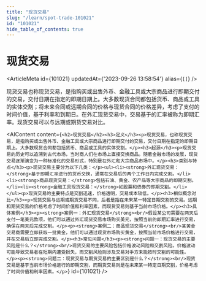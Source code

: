 ```yaml
---
title: "现货交易"
slug: "/learn/spot-trade-101021"
id: "101021"
hide_table_of_contents: true
---
```



# 现货交易

<ArticleMeta id={101021} updatedAt={'2023-09-26 13:58:54'} alias={`[]`} />
<div className='border-solid border-b border-t-0 my-4 border-[var(--ifm-color-gray-300)]' />

现货交易也称现货交易，是指购买或出售外币、金融工具或大宗商品进行即期交付的交易，交付日期在指定的即期日期上。大多数现货合同都包括货币、商品或工具的实体交割；将未来合同或远期合同的价格与现货合同的价格差异，考虑了支付的时间价值，基于利率和到期日。在外汇现货交易中，交易基于的汇率被称为即期汇率。现货交易可以与远期或期货交易对比。

<AIContent content={`<h2>现货交易</h2><h3>定义</h3><p>现货交易，也称现货交易，是指购买或出售外币、金融工具或大宗商品进行即期交付的交易，交付日期在指定的即期日期上。大多数现货合同都包括货币、商品或工具的实体交割。</p><h3>起源</h3><p>现货交易的历史可以追溯到古代市场，当时商人们在市场上直接交换商品。随着金融市场的发展，现货交易逐渐演变为一种标准化的交易形式，特别是在外汇和大宗商品市场中。</p><h3>类别与特点</h3><p>现货交易主要分为以下几类：</p><ul><li><strong>外汇现货交易：</strong>基于即期汇率进行的货币交换，通常在交易后的两个工作日内完成交割。</li><li><strong>商品现货交易：</strong>包括石油、黄金、农产品等大宗商品的即期交割。</li><li><strong>金融工具现货交易：</strong>如股票和债券的即期交割。</li></ul><p>现货交易的主要特点是交割迅速，价格透明，交易成本较低。</p><h3>相似概念对比</h3><p>现货交易与远期或期货交易不同，后者是指在未来某一特定日期交割的交易。远期和期货交易的价格考虑了时间价值和利率因素，而现货交易则基于当前市场价格。</p><h3>具体案例</h3><p><strong>案例一：外汇现货交易</strong><br/>假设某公司需要在两天后支付一笔美元款项，他们可以通过外汇现货交易市场购买美元，按照当前的即期汇率进行交易，确保在两天后完成交割。</p><p><strong>案例二：商品现货交易</strong><br/>某黄金交易商需要立即获取一批黄金，他们可以通过现货市场购买黄金，按照当前市场价格进行交易，并在交易后立即完成交割。</p><h3>常见问题</h3><p><strong>问题一：现货交易的主要风险是什么？</strong><br/>现货交易的主要风险包括价格波动风险和交割风险。价格波动可能导致交易者在短期内遭受损失，而交割风险则涉及交易对手方未能按时交割的可能性。</p><p><strong>问题二：现货交易与期货交易的主要区别是什么？</strong><br/>现货交易是基于当前市场价格进行的即期交割，而期货交易则是在未来某一特定日期交割，价格考虑了时间价值和利率因素。</p>`} id={101021} />
